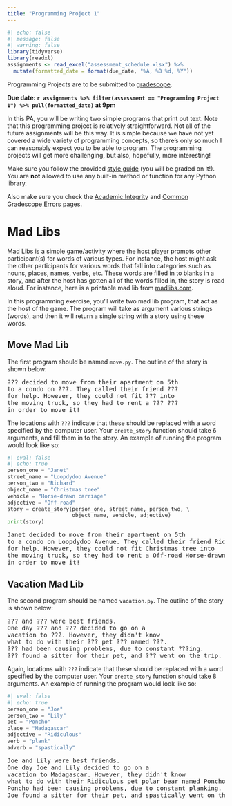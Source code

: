 ```yaml
---
title: "Programming Project 1"
---
```



```r
#| echo: false
#| message: false
#| warning: false
library(tidyverse)
library(readxl)
assignments <- read_excel("assessment_schedule.xlsx") %>% 
  mutate(formatted_date = format(due_date, "%A, %B %d, %Y"))
```

Programming Projects are to be submitted to [gradescope](https://www.gradescope.com/courses/691034).

**Due date: `r assignments %>% filter(assessment == "Programming Project 1") %>% pull(formatted_date)` at 9pm**

In this PA, you will be writing two simple programs that print out text. Note that this programming project is relatively straightforward. Not all of the future assignments will be this way. It is simple because we have not yet covered a wide variety of programming concepts, so there's only so much I can reasonably expect you to be able to program. The programming projects will get more challenging, but also, hopefully, more interesting!

Make sure you follow the provided [style guide](style.html) (you will be graded on it!). You are **not** allowed to use any built-in method or function for any Python library.

Also make sure you check the [Academic Integrity](academic-integrity.html) and [Common Gradescope Errors](gradescope-errors.html) pages.

# Mad Libs

Mad Libs is a simple game/activity where the host player prompts other participant(s) for words of various types. For instance, the host might ask the other participants for various words that fall into categories such as nouns, places, names, verbs, etc. These words are filled in to blanks in a story, and after the host has gotten all of the words filled in, the story is read aloud. For instance, here is a printable mad lib from [madlibs.com](https://www.madlibs.com/).

In this programming exercise, you'll write two mad lib program, that act as the host of the game. The program will take as argument various strings (words), and then it will return a single string with a story using these words.

## Move Mad Lib

The first program should be named `move.py`. The outline of the story is shown below:

<pre>
??? decided to move from their apartment on 5th
to a condo on ???. They called their friend ???
for help. However, they could not fit ??? into
the moving truck, so they had to rent a ??? ???
in order to move it!
</pre>

The locations with `???` indicate that these should be replaced with a word specified by the computer user. Your `create_story` function should take 6 arguments, and fill them in to the story. An example of running the program would look like so:

```python
#| eval: false
#| echo: true
person_one = "Janet"
street_name = "Loopdydoo Avenue"
person_two = "Richard"
object_name = "Christmas tree"
vehicle = "Horse-drawn carriage"
adjective = "Off-road"
story = create_story(person_one, street_name, person_two, \
                     object_name, vehicle, adjective)
print(story)
```


<pre>
Janet decided to move from their apartment on 5th
to a condo on Loopdydoo Avenue. They called their friend Richard
for help. However, they could not fit Christmas tree into
the moving truck, so they had to rent a Off-road Horse-drawn carriage
in order to move it!
</pre>

## Vacation Mad Lib
The second program should be named `vacation.py`. The outline of the story is shown below:

<pre>
??? and ??? were best friends.
One day ??? and ??? decided to go on a
vacation to ???. However, they didn't know
what to do with their ??? pet ??? named ???.
??? had been causing problems, due to constant ???ing.
??? found a sitter for their pet, and ??? went on the trip.
</pre>

Again, locations with `???` indicate that these should be replaced with a word specified by the computer user. Your `create_story` function should take 8 arguments. An example of running the program would look like so:

```python
#| eval: false
#| echo: true
person_one = "Joe"
person_two = "Lily"
pet = "Poncho"
place = "Madagascar"
adjective = "Ridiculous"
verb = "plank"
adverb = "spastically"
```


<pre>
Joe and Lily were best friends.
One day Joe and Lily decided to go on a
vacation to Madagascar. However, they didn't know
what to do with their Ridiculous pet polar bear named Poncho.
Poncho had been causing problems, due to constant planking.
Joe found a sitter for their pet, and spastically went on the trip.
</pre>